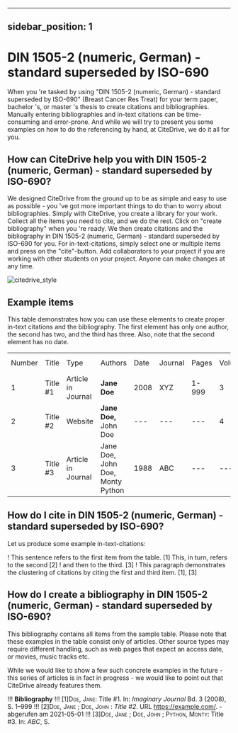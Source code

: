 
---
sidebar_position: 1
---

# DIN 1505-2 (numeric, German) - standard superseded by ISO-690

When you 're tasked by using "DIN 1505-2 (numeric, German) - standard superseded by ISO-690" (Breast Cancer Res Treat) for your term paper, bachelor 's, or master 's thesis to create citations and bibliographies.
Manually entering bibliographies and in-text citations can be time-consuming and error-prone. And while we will try to present you some examples on how to do the referencing by hand, at CiteDrive, we do it all for you.

<!---
## About  DIN 1505-2 (numeric, German) - standard superseded by ISO-690

* Title: DIN 1505-2 (numeric, German) - standard superseded by ISO-690
* Short Title (Id): Breast Cancer Res Treat)
* Authors: DIN 1505-2 (numeric, German) - standard superseded by ISO-690
* Download: DIN 1505-2 (numeric, German) - standard superseded by ISO-690
 --->

## How can CiteDrive help you with DIN 1505-2 (numeric, German) - standard superseded by ISO-690?

We designed CiteDrive from the ground up to be as simple and easy to use as possible - you 've got more important things to do than to worry about bibliographies. Simply with CiteDrive, you create a library for your work. Collect all the items you need to cite, and we do the rest. Click on "create bibliography" when you 're ready. We then create citations and the bibliography in DIN 1505-2 (numeric, German) - standard superseded by ISO-690 for you. For in-text-citations, simply select one or multiple items and press on the "cite"-button. Add collaborators to your project if you are working with other students on your project. Anyone can make changes at any time.


![citedrive_style](images/din-15052-numeric-german--standard-superseded-by-iso690.svg "Choose DIN 1505-2 (numeric, German) - standard superseded by ISO-690 in the CiteDrive App")


## Example items

This table demonstrates how you can use these elements to create proper in-text citations and the bibliography. The first element has only one author, the second has two, and the third has three. Also, note that the second element has no date.


<table>
  <tr>
   <td>Number
   </td>
   <td>Title
   </td>
   <td>Type
   </td>
   <td>Authors
   </td>
   <td>Date
   </td>
   <td>Journal
   </td>
   <td>Pages
   </td>
   <td>Volume
   </td>
   <td>Issue
   </td>
   <td>Access Date
   </td>
  </tr>
  <tr>
   <td>1
   </td>
   <td>Title #1
   </td>
   <td>Article in Journal
   </td>
   <td><strong>Jane Doe</strong>
   </td>
   <td>2008
   </td>
   <td>XYZ
   </td>
   <td>1-999
   </td>
   <td>3
   </td>
   <td>2
   </td>
   <td>--
   </td>
  </tr>
  <tr>
   <td>
2
   </td>
   <td>Title #2
   </td>
   <td>Website
   </td>
   <td><strong>Jane Doe, </strong>John Doe
   </td>
   <td>---
   </td>
   <td>---
   </td>
   <td>---
   </td>
   <td>4
   </td>
   <td>---
   </td>
   <td>2020-05-01
   </td>
  </tr>
  <tr>
   <td>3
   </td>
   <td>Title #3
   </td>
   <td>Article in Journal
   </td>
   <td>Jane Doe, John Doe, Monty Python
   </td>
   <td>1988
   </td>
   <td>ABC
   </td>
   <td>---
   </td>
   <td>---
   </td>
   <td>16
   </td>
   <td>---
   </td>
  </tr>
</table>



## How do I cite in  DIN 1505-2 (numeric, German) - standard superseded by ISO-690?

Let us produce some example in-text-citations:

! This sentence refers to the first item from the table. [1] This, in turn, refers to the second [2]
! and then to the third.  [3]
! This paragraph demonstrates the clustering of citations by citing the first and third item. [1], [3]



## How do I create a bibliography in DIN 1505-2 (numeric, German) - standard superseded by ISO-690?

This bibliography contains all items from the sample table. Please note that these examples in the table consist only of articles. Other source types may require different handling, such as web pages that expect an access date, or movies, music tracks etc.

While we would like to show a few such concrete examples in the future - this series of articles is in fact in progress - we would like to point out that CiteDrive already features them.


!!! **Bibliography**
!!! [1]<span style="font-variant:small-caps;">Doe, Jane</span>: Title #1. In: <i>Imaginary Journal</i> Bd. 3 (2008), S. 1–999
!!! [2]<span style="font-variant:small-caps;">Doe, Jane ; Doe, John </span>: <i>Title #2</i>. URL https://example.com/. - abgerufen am 2021-05-01
!!! [3]<span style="font-variant:small-caps;">Doe, Jane ; Doe, John ; Python, Monty</span>: Title #3. In: <i>ABC</i>, S. 


```
        